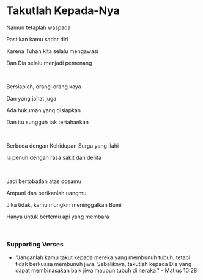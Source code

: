 # Takutlah Kepada-Nya

Namun tetaplah waspada

Pastikan kamu sadar diri

Karena Tuhan kita selalu mengawasi

Dan Dia selalu menjadi pemenang

<br />

Bersiaplah, orang-orang kaya

Dan yang jahat juga

Ada hukuman yang disiapkan

Dan itu sungguh tak tertahankan

<br />

Berbeda dengan Kehidupan Surga yang Ilahi

Ia penuh dengan rasa sakit dan derita

<br />

Jadi bertobatlah atas dosamu

Ampuni dan berikanlah uangmu

Jika tidak, kamu mungkin meninggalkan Bumi

Hanya untuk bertemu api yang membara

<br />

### Supporting Verses

- "Janganlah kamu takut kepada mereka yang membunuh tubuh, tetapi tidak berkuasa membunuh jiwa. Sebaliknya, takutlah kepada Dia yang dapat membinasakan baik jiwa maupun tubuh di neraka." - Matius 10:28